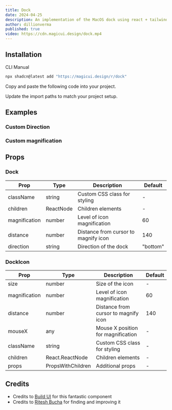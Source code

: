 ```yaml
---
title: Dock
date: 2024-04-25
description: An implementation of the MacOS dock using react + tailwindcss + framer motion
author: dillionverma
published: true
video: https://cdn.magicui.design/dock.mp4
---
```


<ComponentPreview name="dock-demo" />

## Installation

<Tabs defaultValue="cli">

<TabsList>
  <TabsTrigger value="cli">CLI</TabsTrigger>
  <TabsTrigger value="manual">Manual</TabsTrigger>
</TabsList>
<TabsContent value="cli">

```bash
npx shadcn@latest add "https://magicui.design/r/dock"
```

</TabsContent>

<TabsContent value="manual">

<Steps>

<Step>Copy and paste the following code into your project.</Step>

<ComponentSource name="dock" />

<Step>Update the import paths to match your project setup.</Step>

</Steps>

</TabsContent>

</Tabs>

## Examples

### Custom Direction

<ComponentPreview name="dock-demo-2" />

### Custom magnification

<ComponentPreview name="dock-demo-3" />

## Props

### Dock

| Prop          | Type      | Description                          | Default  |
| ------------- | --------- | ------------------------------------ | -------- |
| className     | string    | Custom CSS class for styling         | -        |
| children      | ReactNode | Children elements                    | -        |
| magnification | number    | Level of icon magnification          | 60       |
| distance      | number    | Distance from cursor to magnify icon | 140      |
| direction     | string    | Direction of the dock                | "bottom" |

### DockIcon

| Prop          | Type              | Description                          | Default |
| ------------- | ----------------- | ------------------------------------ | ------- |
| size          | number            | Size of the icon                     | -       |
| magnification | number            | Level of icon magnification          | 60      |
| distance      | number            | Distance from cursor to magnify icon | 140     |
| mouseX        | any               | Mouse X position for magnification   | -       |
| className     | string            | Custom CSS class for styling         | -       |
| children      | React.ReactNode   | Children elements                    | -       |
| props         | PropsWithChildren | Additional props                     | -       |

## Credits

- Credits to [Build UI](https://buildui.com/recipes/magnified-dock) for this fantastic component
- Credits to [Ritesh Bucha](https://twitter.com/bucha_ritesh) for finding and improving it
